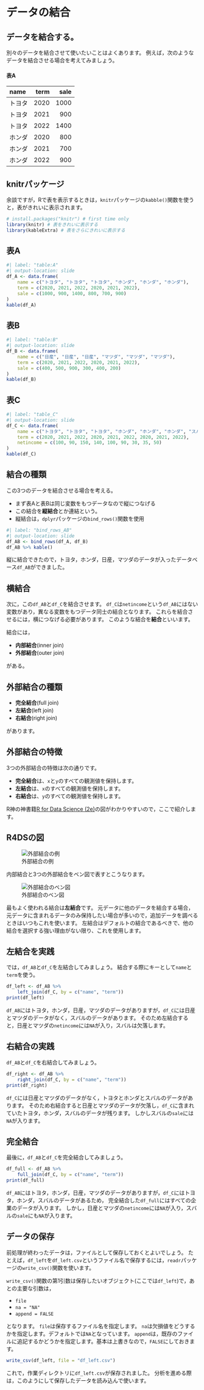 # データの結合

## データを結合する。

別々のデータを結合させて使いたいことはよくあります。
例えば，次のようなデータを結合させる場合を考えてみましょう。

#### 表A {.unnumbered}

| name | term | sale |
|:----|----:|----:|
|トヨタ | 2020 | 1000 |
|トヨタ | 2021 | 900 |
|トヨタ | 2022 | 1400 |
|ホンダ | 2020 | 800 |
|ホンダ | 2021 | 700 |
|ホンダ | 2022 | 900 |


## knitrパッケージ

余談ですが，Rで表を表示するときは，`knitr`パッケージの`kabble()`関数を使うと，表がきれいに表示されます。

```r
# install.packages("knitr") # first time only
library(knitr) # 表をきれいに表示する
library(kableExtra) # 表をさらにきれいに表示する
```


## 表A

```r
#| label: "table:A"
#| output-location: slide
df_A <- data.frame(
    name = c("トヨタ", "トヨタ", "トヨタ", "ホンダ", "ホンダ", "ホンダ"),
    term = c(2020, 2021, 2022, 2020, 2021, 2022),
    sale = c(1000, 900, 1400, 800, 700, 900)
)
kable(df_A)
```
<!--
## 表B

| name | term | sale |
|:----|----:|----:|
|日産 | 2020 | 400 |
|日産 | 2021 | 500 |
|日産 | 2022 | 900 |
|マツダ | 2020 | 300 |
|マツダ | 2021 | 400 |
|マツダ | 2022 | 200 |
-->

## 表B

```r
#| label: "table:B"
#| output-location: slide
df_B <- data.frame(
    name = c("日産", "日産", "日産", "マツダ", "マツダ", "マツダ"),
    term = c(2020, 2021, 2022, 2020, 2021, 2022),
    sale = c(400, 500, 900, 300, 400, 200)
)
kable(df_B)
```


<!--
## 表C

純利益`netincome`をもつ表C


| name | term | netincome |
|:----|----:|----:|
|トヨタ | 2020 | 100 |
|トヨタ | 2021 | 90 |
|トヨタ | 2022 | 150 |
|ホンダ | 2020 | 140 |
|ホンダ | 2021 | 100 |
|ホンダ | 2022 | 90 |
|スバル | 2020 | 30 |
|スバル | 2021 | 35 |
|スバル | 2022 | 50 |
-->


## 表C

```r
#| label: "table_C"
#| output-location: slide
df_C <- data.frame(
    name = c("トヨタ", "トヨタ", "トヨタ", "ホンダ", "ホンダ", "ホンダ", "スバル", "スバル", "スバル"),
    term = c(2020, 2021, 2022, 2020, 2021, 2022, 2020, 2021, 2022),
    netincome = c(100, 90, 150, 140, 100, 90, 30, 35, 50)
)
kable(df_C)
```

## 結合の種類

この3つのデータを結合させる場合を考える。

- まず表Aと表Bは同じ変数をもつデータなので縦につなげる
- この結合を**縦結合**とか連結という。
- 縦結合は，`dplyr`パッケージの`bind_rows()`関数を使用

```r
#| label: "bind_rows_AB"
#| output-location: slide
df_AB <- bind_rows(df_A, df_B)
df_AB %>% kable()
```
縦に結合できたので，トヨタ，ホンダ，日産，マツダのデータが入ったデータベース`df_AB`ができました。


## 横結合

次に，この`df_AB`と`df_C`を結合させます。
`df_C`は`netincome`という`df_AB`にはない変数があり，異なる変数をもつデータ同士の結合となります。
これらを結合させるには，横につなげる必要があります。
このような結合を**結合**といいます。

結合には，

- **内部結合**(inner join)
- **外部結合**(outer join)

がある。

## 外部結合の種類

- **完全結合**(full join)
- **左結合**(left join)
- **右結合**(right join)

があります。


<!-- 内部結合は**両方のデータベースに存在する観測値のみを保持**するため，多くのデータが欠落することになりますが，**外部結合**は、少なくとも1つのテーブルに存在する観測値を保持するので，大部分のデータが欠落することにはなりません。 -->

## 外部結合の特徴

3つの外部結合の特徴は次の通りです。

- **完全結合**は、`x`と`y`のすべての観測値を保持します。
- **左結合**は、`x`のすべての観測値を保持します。
- **右結合**は、`y`のすべての観測値を保持します。

R神の神書籍[R for Data Science (2e)](https://r4ds.hadley.nz/)の図がわかりやすいので，ここで紹介します。

## R4DSの図

![外部結合の例](img/R4D_join.png)

内部結合と3つの外部結合をベン図で表すとこうなります。

![外部結合のベン図](img/R4D_outer_join.png)

最もよく使われる結合は**左結合**です。
元データに他のデータを結合する場合，元データに含まれるデータのみ保持したい場合が多いので，追加データを調べるときはいつもこれを使います。
左結合はデフォルトの結合であるべきで、他の結合を選択する強い理由がない限り、これを使用します。

## 左結合を実践

では，`df_AB`と`df_C`を左結合してみましょう。
結合する際にキーとして`name`と`term`を使う。

```r
df_left <- df_AB %>%
    left_join(df_C, by = c("name", "term"))
print(df_left)
```

`df_AB`にはトヨタ，ホンダ，日産，マツダのデータがありますが，`df_C`には日産とマツダのデータがなく，スバルのデータがあります。
そのため左結合すると，日産とマツダの`netincome`には`NA`が入り，スバルは欠落します。

## 右結合の実践

`df_AB`と`df_C`を右結合してみましょう。

```r
df_right <- df_AB %>%
    right_join(df_C, by = c("name", "term"))
print(df_right)
```

`df_C`には日産とマツダのデータがなく，トヨタとホンダとスバルのデータがあります。
そのため右結合すると日産とマツダのデータが欠落し，`df_C`に含まれていたトヨタ，ホンダ，スバルのデータが残ります。
しかしスバルの`sale`には`NA`が入ります。

## 完全結合

最後に，`df_AB`と`df_C`を完全結合してみましょう。

```r
df_full <- df_AB %>%
    full_join(df_C, by = c("name", "term"))
print(df_full)
```

`df_AB`にはトヨタ，ホンダ，日産，マツダのデータがありますが，`df_C`にはトヨタ，ホンダ，スバルのデータがあるため，
完全結合した`df_full`にはすべての企業のデータが入ります。
しかし，日産とマツダの`netincome`には`NA`が入り，スバルの`sale`にも`NA`が入ります。



<!--
このように，結合するデータによって，結合したデータに含まれるデータが変わるので，自分が望む結合後のデータの形を考えて，どの結合を使うかを選ぶ必要があります。
-->
<!--
ついでに内部結合もやってみましょう。


```r
df_inner <- df_AB %>%
    inner_join(df_C, by = c("name", "term"))
print(df_inner)
```

予想どおり，両方のデータに含まれているトヨタとホンダだけが残り，片方のデータにしか含まれていない日産，マツダ，スバルのデータは欠落してしまいました。
このように内部結合は，両方のデータに存在する観測値のみを保持するため，多くのデータが欠落することになり，利用する機会があまりないです。 -->


## データの保存

前処理が終わったデータは，ファイルとして保存しておくとよいでしょう。
たとえば，`df_left`を`df_left.csv`というファイル名で保存するには，`readr`パッケージの`write_csv()`関数を使います。

`write_csv()`関数の第1引数は保存したいオブジェクト(ここでは`df_left`)で，あとの主要な引数は，

- `file`
- `na = "NA"`
- `append = FALSE`

となります。
`file`は保存するファイル名を指定します。
`na`は欠損値をどうするかを指定します。デフォルトでは`NA`となっています。
`append`は，既存のファイルに追記するかどうかを指定します。基本は上書きなので，`FALSE`にしておきます。

```r
write_csv(df_left, file = "df_left.csv")
```

これで，作業ディレクトリに`df_left.csv`が保存されました。
分析を進める際は，このようにして保存したデータを読み込んで使います。

